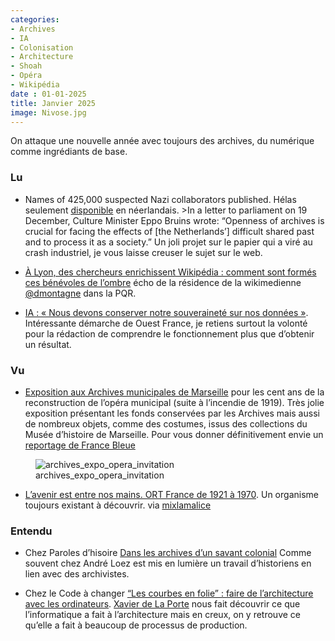 ```yaml
---
categories:
- Archives 
- IA 
- Colonisation 
- Architecture 
- Shoah 
- Opéra 
- Wikipédia
date : 01-01-2025
title: Janvier 2025
image: Nivose.jpg
---
```


On attaque une nouvelle année avec toujours des archives, du numérique comme ingrédiants de base.


### Lu

* Names of 425,000 suspected Nazi collaborators published. Hélas seulement [disponible](https://oorlogvoorderechter.nl/) en néerlandais. 
>In a letter to parliament on 19 December, Culture Minister Eppo Bruins wrote: "Openness of archives is crucial for facing the effects of [the Netherlands'] difficult shared past and to process it as a society." Un joli projet sur le papier qui a viré au crash industriel, je vous laisse creuser le sujet sur le web.

* [À Lyon, des chercheurs enrichissent Wikipédia : comment sont formés ces bénévoles de l’ombre](https://www.leprogres.fr/education/2025/01/01/a-lyon-des-chercheurs-enrichissent-wikipedia-comment-sont-formes-ces-benevoles-de-l-ombre) écho de la résidence de la wikimedienne [@dmontagne](https://mapstodon.space/@dmontagne) dans la PQR.

* [IA : « Nous devons conserver notre souveraineté sur nos données »](https://www.ouest-france.fr/high-tech/intelligence-artificielle/ia-nous-devons-conserver-notre-souverainete-sur-nos-donnees-46af6b92-d1c1-11ef-8aa9-6a8073542db7). Intéressante démarche de Ouest France, je retiens surtout la volonté pour la rédaction de comprendre le fonctionnement plus que d'obtenir un résultat.

### Vu

* [Exposition aux Archives municipales de Marseille](https://archives.marseille.fr/actualites/actualites-1/prochainement-decouvrez-l-exposition-l-opera-de-marseille-une-premiere-19/n:199) pour les cent ans de la reconstruction de l'opéra municipal (suite à l'incendie de 1919). Très jolie exposition présentant les fonds conservées par les Archives mais aussi de nombreux objets, comme des costumes, issus des collections du Musée d'histoire de Marseille. Pour vous donner définitivement envie un [reportage de France Bleue](https://www.francebleu.fr/infos/culture-loisirs/video-l-opera-de-marseille-devoile-ses-coulisses-dans-une-exposition-centenaire-immersive-et-fascinante-7943323)

![archives_expo_opera_invitation](https://hackmd.io/_uploads/BJdc1BHLJl.jpg)

* [L'avenir est entre nos mains. ORT France de 1921 à 1970](https://www.youtube.com/watch?v=Y74BW0nkwoU&ab_channel=ORTFRANCE). Un organisme toujours existant à découvrir. via [mixlamalice](https://social.sciences.re/@mXli1@sciences.re)


### Entendu

* Chez Paroles d'hisoire [Dans les archives d’un savant colonial](https://parolesdhistoire.fr/index.php/2025/01/13/364-dans-les-archives-dun-savant-colonial/) Comme souvent chez André Loez est mis en lumière un travail d'historiens en lien avec des archivistes.

* Chez le Code à changer ["Les courbes en folie" : faire de l'architecture avec les ordinateurs](https://www.radiofrance.fr/franceinter/podcasts/le-code-a-change/le-code-a-change-20-11-7151548). [Xavier de La Porte](https://mastodon.social/@xporte) nous fait découvrir ce que l'informatique a fait à l'architecture mais en creux, on y retrouve ce qu'elle a fait à beaucoup de processus de production.
